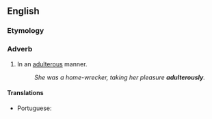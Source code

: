==English==

===Etymology===
{{suffix|en|adulterous|ly}}

===Adverb===
{{en-adv}}

# In an [[adulterous]] manner.
#: ''She was a home-wrecker, taking her pleasure '''adulterously'''.''

====Translations====
{{trans-top|in a adulterous manner}}
* Portuguese: {{t|pt|adulteramente}}
{{trans-mid}}
{{trans-bottom}}